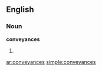 ==English==

===Noun===
'''conveyances'''

# {{plural of|[[conveyance]]}}

[[ar:conveyances]]
[[simple:conveyances]]